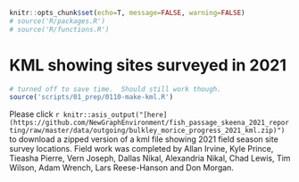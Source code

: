 
```r
knitr::opts_chunk$set(echo=T, message=FALSE, warning=FALSE)
# source('R/packages.R')
# source('R/functions.R')

```

# KML showing sites surveyed in 2021
```r

# turned off to save time.  Should still work though.
source('scripts/01_prep/0110-make-kml.R')
```


Please click `r knitr::asis_output("[here](https://github.com/NewGraphEnvironment/fish_passage_skeena_2021_reporting/raw/master/data/outgoing/bulkley_morice_progress_2021_kml.zip)")` to download a zipped version of a kml file showing 2021 field season site survey locations.  Field work was completed by Allan Irvine, Kyle Prince, Tieasha Pierre, Vern Joseph, Dallas Nikal, Alexandria Nikal, Chad Lewis, Tim Wilson, Adam Wrench, Lars Reese-Hanson and Don Morgan.
